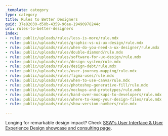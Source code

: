```yaml
---
_template: category
type: category
title: Rules to Better Designers
guid: 37e82030-d50b-4359-96ae-19490978244c
uri: rules-to-better-designers
index:
- rule: public/uploads/rules/less-is-more/rule.mdx
- rule: public/uploads/rules/graphic-vs-ui-ux-design/rule.mdx
- rule: public/uploads/rules/when-do-you-need-a-ux-designer/rule.mdx
- rule: public/uploads/rules/double-diamond/rule.mdx
- rule: public/uploads/rules/software-for-ux-design/rule.mdx
- rule: public/uploads/rules/design-system/rule.mdx
- rule: public/uploads/rules/design-debt/rule.mdx
- rule: public/uploads/rules/user-journey-mapping/rule.mdx
- rule: public/uploads/rules/figma-uses/rule.mdx
- rule: public/uploads/rules/when-to-use-canva/rule.mdx
- rule: public/uploads/rules/photoshop-generative-fill/rule.mdx
- rule: public/uploads/rules/mockups-and-prototypes/rule.mdx
- rule: public/uploads/rules/hand-over-mockups-to-developers/rule.mdx
- rule: public/uploads/rules/where-to-keep-your-design-files/rule.mdx
- rule: public/uploads/rules/show-version-numbers/rule.mdx

---
```


Longing for remarkable design impact? Check [SSW's User Interface & User Experience Design showcase and consulting page](https://www.ssw.com.au/consulting/ui-ux-design).
